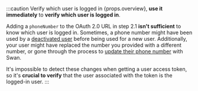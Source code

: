 :::caution Verify which user is logged in
{props.overview}, **use it immediately** to **verify which user is logged in**.

Adding a `phoneNumber` to the OAuth 2.0 URL in step 2.1 **isn't sufficient** to know which user is logged in.
Sometimes, a phone number might have been used by a [deactivated user](../../../topics/users/index.mdx#deactivate) before being used for a new user.
Additionally, your user might have replaced the number you provided with a different number, or gone through the process to [update their phone number](https://support.swan.io/hc/en-150/articles/16332148291741-Updating-your-phone-number) with Swan.

It's impossible to detect these changes when getting a user access token, so it's **crucial to verify** that the user associated with the token is the logged-in user.
:::

